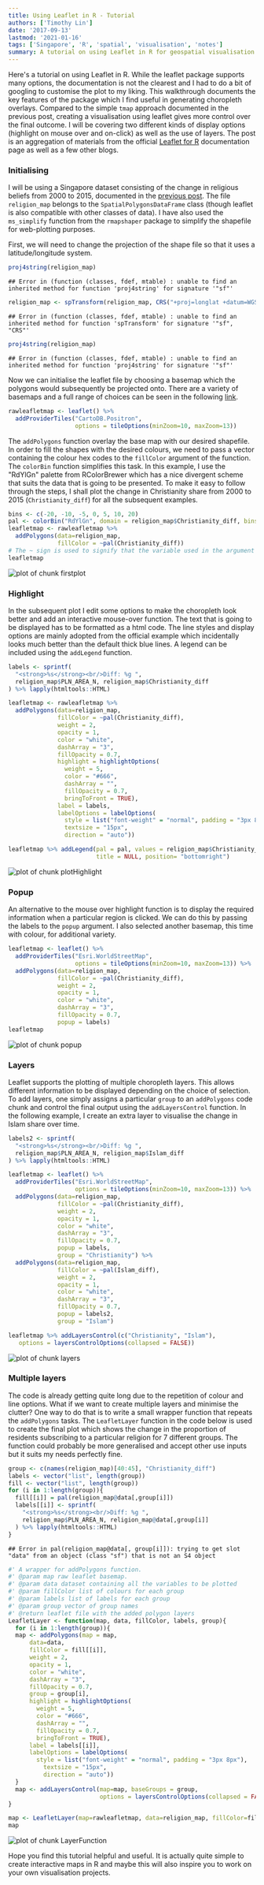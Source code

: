 ```yaml
---
title: Using Leaflet in R - Tutorial
authors: ['Timothy Lin']
date: '2017-09-13'
lastmod: '2021-01-16'
tags: ['Singapore', 'R', 'spatial', 'visualisation', 'notes']
summary: A tutorial on using Leaflet in R for geospatial visualisation
---
```


Here's a tutorial on using Leaflet in R. While the leaflet package supports many options, the documentation is not the clearest and I had to do a bit of googling to customise the plot to my liking. This walkthrough documents the key features of the package which I find useful in generating choropleth overlays. Compared to the simple `tmap` approach documented in the previous post, creating a visualisation using leaflet gives more control over the final outcome. I will be covering two different kinds of display options (highlight on mouse over and on-click) as well as the use of layers. The post is an aggregation of materials from the official [Leaflet for R](https://rstudio.github.io/leaflet/) documentation page as well as a few other blogs.

### Initialising

I will be using a Singapore dataset consisting of the change in religious beliefs from 2000 to 2015, documented in the [previous post](/blog/examining-the-changes-in-religious-beliefs-part-2/). The file `religion_map` belongs to the `SpatialPolygonsDataFrame` class (though leaflet is also compatible with other classes of data). I have also used the `ms_simplify` function from the `rmapshaper` package to simplify the shapefile for web-plotting purposes.

First, we will need to change the projection of the shape file so that it uses a latitude/longitude system.

```r
proj4string(religion_map)
```

```
## Error in (function (classes, fdef, mtable) : unable to find an inherited method for function 'proj4string' for signature '"sf"'
```

```r
religion_map <- spTransform(religion_map, CRS("+proj=longlat +datum=WGS84"))
```

```
## Error in (function (classes, fdef, mtable) : unable to find an inherited method for function 'spTransform' for signature '"sf", "CRS"'
```

```r
proj4string(religion_map)
```

```
## Error in (function (classes, fdef, mtable) : unable to find an inherited method for function 'proj4string' for signature '"sf"'
```

Now we can initialise the leaflet file by choosing a basemap which the polygons would subsequently be projected onto. There are a variety of basemaps and a full range of choices can be seen in the following [link](http://leaflet-extras.github.io/leaflet-providers/preview/index.html).

```r
rawleafletmap <- leaflet() %>%
  addProviderTiles("CartoDB.Positron",
                   options = tileOptions(minZoom=10, maxZoom=13))
```

The `addPolygons` function overlay the base map with our desired shapefile. In order to fill the shapes with the desired colours, we need to pass a vector containing the colour hex codes to the `fillColor` argument of the function. The `colorBin` function simplifies this task. In this example, I use the "RdYlGn" palette from RColorBrewer which has a nice divergent scheme that suits the data that is going to be presented. To make it easy to follow through the steps, I shall plot the change in Christianity share from 2000 to 2015 (`Christianity_diff`) for all the subsequent examples.

```r
bins <- c(-20, -10, -5, 0, 5, 10, 20)
pal <- colorBin("RdYlGn", domain = religion_map$Christianity_diff, bins = bins)
leafletmap <- rawleafletmap %>%
  addPolygons(data=religion_map,
              fillColor = ~pal(Christianity_diff))
# The ~ sign is used to signify that the variable used in the argument comes from the data
leafletmap
```

![plot of chunk firstplot](/static/r/firstplot-1.png)

### Highlight

In the subsequent plot I edit some options to make the choropleth look better and add an interactive mouse-over function. The text that is going to be displayed has to be formatted as a html code. The line styles and display options are mainly adopted from the official example which incidentally looks much better than the default thick blue lines. A legend can be included using the `addLegend` function.

```r
labels <- sprintf(
  "<strong>%s</strong><br/>Diff: %g ",
  religion_map$PLN_AREA_N, religion_map$Christianity_diff
) %>% lapply(htmltools::HTML)

leafletmap <- rawleafletmap %>%
  addPolygons(data=religion_map,
              fillColor = ~pal(Christianity_diff),
              weight = 2,
              opacity = 1,
              color = "white",
              dashArray = "3",
              fillOpacity = 0.7,
              highlight = highlightOptions(
                weight = 5,
                color = "#666",
                dashArray = "",
                fillOpacity = 0.7,
                bringToFront = TRUE),
              label = labels,
              labelOptions = labelOptions(
                style = list("font-weight" = "normal", padding = "3px 8px"),
                textsize = "15px",
                direction = "auto"))

leafletmap %>% addLegend(pal = pal, values = religion_map$Christianity_diff, opacity = 0.7,
                         title = NULL, position= "bottomright")
```

![plot of chunk plotHighlight](/static/r/plotHighlight-1.png)

### Popup

An alternative to the mouse over highlight function is to display the required information when a particular region is clicked. We can do this by passing the labels to the `popup` argument. I also selected another basemap, this time with colour, for additional variety.

```r
leafletmap <- leaflet() %>%
  addProviderTiles("Esri.WorldStreetMap",
                   options = tileOptions(minZoom=10, maxZoom=13)) %>%
  addPolygons(data=religion_map,
              fillColor = ~pal(Christianity_diff),
              weight = 2,
              opacity = 1,
              color = "white",
              dashArray = "3",
              fillOpacity = 0.7,
              popup = labels)
leafletmap
```

![plot of chunk popup](/static/r/popup-1.png)

### Layers

Leaflet supports the plotting of multiple choropleth layers. This allows different information to be displayed depending on the choice of selection. To add layers, one simply assigns a particular `group` to an `addPolygons` code chunk and control the final output using the `addLayersControl` function. In the following example, I create an extra layer to visualise the change in Islam share over time.

```r
labels2 <- sprintf(
  "<strong>%s</strong><br/>Diff: %g ",
  religion_map$PLN_AREA_N, religion_map$Islam_diff
) %>% lapply(htmltools::HTML)

leafletmap <- leaflet() %>%
  addProviderTiles("Esri.WorldStreetMap",
                   options = tileOptions(minZoom=10, maxZoom=13)) %>%
  addPolygons(data=religion_map,
              fillColor = ~pal(Christianity_diff),
              weight = 2,
              opacity = 1,
              color = "white",
              dashArray = "3",
              fillOpacity = 0.7,
              popup = labels,
              group = "Christianity") %>%
  addPolygons(data=religion_map,
              fillColor = ~pal(Islam_diff),
              weight = 2,
              opacity = 1,
              color = "white",
              dashArray = "3",
              fillOpacity = 0.7,
              popup = labels2,
              group = "Islam")

leafletmap %>% addLayersControl(c("Christianity", "Islam"),
   options = layersControlOptions(collapsed = FALSE))
```

![plot of chunk layers](/static/r/layers-1.png)

### Multiple layers

The code is already getting quite long due to the repetition of colour and line options. What if we want to create multiple layers and minimise the clutter? One way to do that is to write a small wrapper function that repeats the `addPolygons` tasks. The `LeafletLayer` function in the code below is used to create the final plot which shows the change in the proportion of residents subscribing to a particular religion for 7 different groups. The function could probably be more generalised and accept other use inputs but it suits my needs perfectly fine.

```r
group <- c(names(religion_map)[40:45], "Christianity_diff")
labels <- vector("list", length(group))
fill <- vector("list", length(group))
for (i in 1:length(group)){
  fill[[i]] = pal(religion_map@data[,group[i]])
  labels[[i]] <- sprintf(
    "<strong>%s</strong><br/>Diff: %g ",
    religion_map$PLN_AREA_N, religion_map@data[,group[i]]
  ) %>% lapply(htmltools::HTML)
}
```

```
## Error in pal(religion_map@data[, group[i]]): trying to get slot "data" from an object (class "sf") that is not an S4 object
```

```r
#' A wrapper for addPolygons function.
#' @param map raw leaflet basemap.
#' @param data dataset containing all the variables to be plotted
#' @param fillColor list of colours for each group
#' @param labels list of labels for each group
#' @param group vector of group names
#' @return leaflet file with the added polygon layers
LeafletLayer <- function(map, data, fillColor, labels, group){
  for (i in 1:length(group)){
  map <- addPolygons(map = map,
      data=data,
      fillColor = fill[[i]],
      weight = 2,
      opacity = 1,
      color = "white",
      dashArray = "3",
      fillOpacity = 0.7,
      group = group[i],
      highlight = highlightOptions(
        weight = 5,
        color = "#666",
        dashArray = "",
        fillOpacity = 0.7,
        bringToFront = TRUE),
      label = labels[[i]],
      labelOptions = labelOptions(
        style = list("font-weight" = "normal", padding = "3px 8px"),
          textsize = "15px",
          direction = "auto"))
  }
  map <- addLayersControl(map=map, baseGroups = group,
                          options = layersControlOptions(collapsed = FALSE))
}

map <- LeafletLayer(map=rawleafletmap, data=religion_map, fillColor=fill, labels=labels, group=gsub("_diff", "", group))
map
```

![plot of chunk LayerFunction](/static/r/LayerFunction-1.png)

Hope you find this tutorial helpful and useful. It is actually quite simple to create interactive maps in R and maybe this will also inspire you to work on your own visualisation projects.
